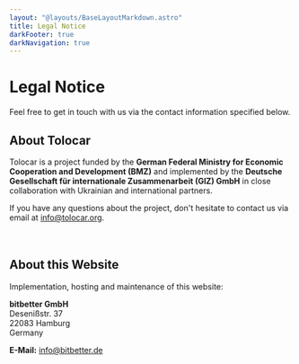 ```yaml
---
layout: "@layouts/BaseLayoutMarkdown.astro"
title: Legal Notice
darkFooter: true
darkNavigation: true
---
```


<div class="w-full bg-neutral-50">
  <h1 class="mt-40 container-width text-5xl font-semibold font-aktiv">Legal Notice</h1>
  <p class="container-width mt-10 mb-20 text-lg">Feel free to get in touch with us via the contact information specified below.</p>
</div>

<div class="container-width my-20 custom-prose h-full">

## About Tolocar
Tolocar is a project funded by the **German Federal Ministry for Economic Cooperation and Development (BMZ)** and implemented by the **Deutsche Gesellschaft für internationale Zusammenarbeit (GIZ) GmbH** in close collaboration with Ukrainian and international partners.  

If you have any questions about the project, don't hesitate to contact us via email at info@tolocar.org.
<br/><br/><br/>


## About this Website
Implementation, hosting and maintenance of this website:

**bitbetter GmbH**  
Desenißstr. 37  
22083 Hamburg  
Germany

**E-Mail:** info@bitbetter.de  
</div>
